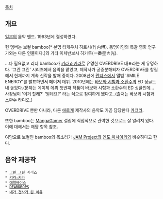 [[목차]]

== 개요 ==
[[일본]]의 음악 밴드. 1993년에 결성하였다.

현 멤버는 보컬 bamboo[* 본명 타케우치 히로시(竹内博). 동명이인의 특찰 영화 연구가와는 다른 인물이다.]와 기타 이치반보시 히카루(一番星☆光).

...다 필요없고 리더 bamboo가 [[키라☆키라]]로 유명한 OVERDRIVE 대표라는 게 유명하다. 
'그린 그린' 시리즈에서 음악을 맡았고, 제작사가 공중분해되자 OVERDRIVE를 창립해서 현재까지 계속 신작을 발매 중이다.
2008년에 [[란티스]]에서 앨범 'SMILE ENERGY'를 발표하면서 메이저 데뷔. 2010년에는 [[바보와 시험과 소환수]]의 ED 싱글도 내 놓았다.(문제는 메이제 데뷔 첫번째 작품이 바보와 시험과 소환수의 ED 싱글인데... 사장님이 '이거 할래?' '뭔데요?' 라는 식으로 참여하게 됐다고..(출처는 바보와 시험과 소환수 라디오.)

OVERDRIVE 뿐만 아니라, 다른 [[에로게]] 제작사의 음악도 가끔 담당한다 [[카더라]].

또한 bamboo는 [[MangaGamer]] 설립에 직접적으로 관여한 것으로도 잘 알려져 있다. 이에 대해서는 해당 항목 참조.

여담으로 보컬인 bamboo의 목소리가 [[JAM Project]]의 [[엔도 마사아키]]와 비슷하다고 한다. 

== 음악 제공작 ==
 * [[그린 그린]] 시리즈
 * [[키라☆키라]]
 * [[에델바이스]]
 * [[DEARDROPS]]
 * [[내가 천사가 된 이유]]
